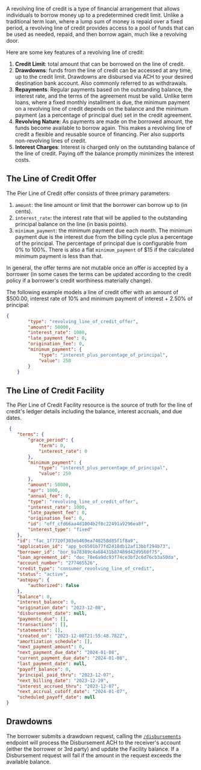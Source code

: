 A revolving line of credit is a type of financial arrangement that allows individuals to borrow money up to a predetermined credit limit. Unlike a traditional term loan, where a lump sum of money is repaid over a fixed period, a revolving line of credit provides access to a pool of funds that can be used as needed, repaid, and then borrow again, much like a revolving door.

Here are some key features of a revolving line of credit:

1. **Credit Limit**: total amount that can be borrowed on the line of credit.
2. **Drawdowns**: funds from the line of credit can be accessed at any time, up to the credit limit. Drawdowns are disbursed via ACH to your desired destination bank account. Also commonly referred to as withdrawals.
3. **Repayments**: Regular payments based on the outstanding balance, the interest rate, and the terms of the agreement must be valid. Unlike term loans, where a fixed monthly installment is due, the minimum payment on a revolving line of credit depends on the balance and the minimum payment (as a percentage of principal due) set in the credit agreement.
4. **Revolving Nature**: As payments are made on the borrowed amount, the funds become available to borrow again. This makes a revolving line of credit a flexible and reusable source of financing. Pier also supports non-revolving lines of credit.
5. **Interest Charges**: Interest is charged only on the outstanding balance of the line of credit. Paying off the balance promptly minimizes the interest costs.

## The Line of Credit Offer

The Pier Line of Credit offer consists of three primary parameters:

1. `amount`: the line amount or limit that the borrower can borrow up to (in cents).
2. `interest_rate`: the interest rate that will be applied to the outstanding principal balance on the line (in basis points).
3. `minimum_payment`: the minimum payment due each month. The minimum payment due is the interest due from the billing cycle plus a percentage of the principal. The percentage of principal due is configurable from 0% to 100%. There is also a flat `minimum_payment` of $15 if the calculated minimum payment is less than that.

In general, the offer terms are not mutable once an offer is accepted by a borrower (in some cases the terms can be updated according to the credit policy if a borrower's credit worthiness materially change).

The following example models a line of credit offer with an amount of $500.00, interest rate of 10% and minimum payment of interest + 2.50% of principal:

```json
{
        "type": "revolving_line_of_credit_offer",
        "amount": 50000,
        "interest_rate": 1000,
        "late_payment_fee": 0,
        "origination_fee": 0,
        "minimum_payment": {
            "type": "interest_plus_percentage_of_principal",
            "value": 250
        }
    }
```

## The Line of Credit Facility

The Pier Line of Credit Facility resource is the source of truth for the line of credit's ledger details including the balance, interest accruals, and due dates.

```json
 {
    "terms": {
        "grace_period": {
            "term": 0,
            "interest_rate": 0
        },
        "minimum_payment": {
            "type": "interest_plus_percentage_of_principal",
            "value": 250
        },
        "amount": 50000,
        "apr": 1000,
        "annual_fee": 0,
        "type": "revolving_line_of_credit_offer",
        "interest_rate": 1000,
        "late_payment_fee": 0,
        "origination_fee": 0,
        "id": "off_cfd66aa4d1004b2f8c22491a9296ea8f",
        "interest_type": "fixed"
    },
    "id": "fac_1f7720f303eb469ea748258d85f1f8a9",
    "application_id": "app_bc6501b77fd2418db12af13bbf294b73",
    "borrower_id": "bor_9a78389c4a68431b87489d42d9560f75",
    "loan_agreement_id": "doc_78e6a9dc93f74ce3bf2c6d76cb3a50da",
    "account_number": "277465526",
    "credit_type": "consumer_revolving_line_of_credit",
    "status": "active",
    "autopay": {
        "authorized": false
    },
    "balance": 0,
    "interest_balance": 0,
    "origination_date": "2023-12-08",
    "disbursement_date": null,
    "payments_due": [],
    "transactions": [],
    "statements": [],
    "created_on": "2023-12-08T21:55:48.782Z",
    "amortization_schedule": [],
    "next_payment_amount": 0,
    "next_payment_due_date": "2024-01-08",
    "current_payment_due_date": "2024-01-08",
    "last_payment_date": null,
    "payoff_balance": 0,
    "principal_paid_thru": "2023-12-07",
    "next_billing_date": "2023-12-29",
    "interest_accrued_thru": "2023-12-07",
    "next_accrual_cutoff_date": "2024-01-07",
    "scheduled_payoff_date": null
}
```

## Drawdowns

The borrower submits a drawdown request, calling the [`/disbursements`](/api-reference/facilities/disburse) endpoint will process the Disbursement ACH to the receiver's account (either the borrower or 3rd party) and update the Facility balance. If a Disbursement request will fail if the amount in the request exceeds the available balance.
